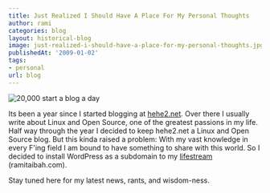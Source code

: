 ```yaml
---
title: Just Realized I Should Have A Place For My Personal Thoughts
author: rami
categories: blog
layout: historical-blog
image: just-realized-i-should-have-a-place-for-my-personal-thoughts.jpg
publishedAt: '2009-01-02'
tags:
- personal
url: blog
---
```


![20,000 start a blog a day](/assets/images/content/blog/just-realized-i-should-have-a-place-for-my-personal-thoughts.jpg)

Its been a year since I started blogging at [hehe2.net](http://hehe2.net). Over there I usually write about Linux and Open Source, one of the greatest passions in my life. Half way through the year I decided to keep hehe2.net a Linux and Open Source blog. But this kinda raised a problem: With my vast knowledge in every F'ing field I am bound to have something to share with this world. So I decided to install WordPress as a subdomain to my [lifestream](http://ramitaibah.com) (ramitaibah.com).

Stay tuned here for my latest news, rants, and wisdom-ness.
